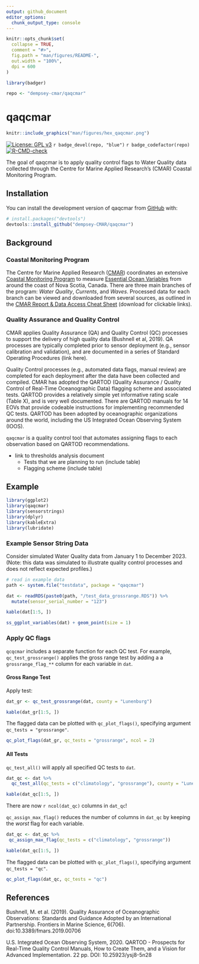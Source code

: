 ```yaml
---
output: github_document
editor_options: 
  chunk_output_type: console
---
```


<!-- README.md is generated from README.Rmd. Please edit that file -->

```r
knitr::opts_chunk$set(
  collapse = TRUE,
  comment = "#>",
  fig.path = "man/figures/README-",
  out.width = "100%",
  dpi = 600
)

library(badger)

repo <- "dempsey-cmar/qaqcmar"
```

# qaqcmar

```r
knitr::include_graphics("man/figures/hex_qaqcmar.png")
```



<!-- badges: start -->
[![License: GPL v3](https://img.shields.io/badge/License-GPLv3-blue.svg)](https://www.gnu.org/licenses/gpl-3.0) `r badge_devel(repo, "blue")` `r badge_codefactor(repo)` [![R-CMD-check](https://github.com/dempsey-CMAR/qaqcmar/actions/workflows/R-CMD-check.yaml/badge.svg)](https://github.com/dempsey-CMAR/qaqcmar/actions/workflows/R-CMD-check.yaml)
<!-- badges: end -->

The goal of qaqcmar is to apply quality control flags to Water Quality data collected through the Centre for Marine Applied Research's (CMAR) Coastal Monitoring Program.

## Installation

You can install the development version of qaqcmar from [GitHub](https://github.com/) with:

``` r
# install.packages("devtools")
devtools::install_github("dempsey-CMAR/qaqcmar")
```

## Background

### Coastal Monitoring Program

The Centre for Marine Applied Research ([CMAR](https://cmar.ca/)) coordinates an extensive [Coastal Monitoring Program](https://cmar.ca/coastal-monitoring-program/) to measure [Essential Ocean Variables](https://www.goosocean.org/index.php?option=com_content&view=article&id=14&Itemid=114) from around the coast of Nova Scotia, Canada. There are three main branches of the program: _Water Quality_, _Currents_, and _Waves_. Processed data for each branch can be viewed and downloaded from several sources, as outlined in the [CMAR Report & Data Access Cheat Sheet](https://github.com/Centre-for-Marine-Applied-Research/strings/blob/master/man/figures/README-access-cheatsheet.pdf) (download for clickable links).


### Quality Assurance and Quality Control 

CMAR applies Quality Assurance (QA) and Quality Control (QC) processes to support the delivery of high quality data (Bushnell et al, 2019). QA processes are typically completed prior to sensor deployment (e.g., sensor calibration and validation), and are documented in a series of Standard Operating Procedures (link here). 

Quality Control processes (e.g., automated data flags, manual review) are completed for each deployment after the data have been collected and compiled. CMAR has adopted the QARTOD (Quality Assurance / Quality Control of Real-Time Oceanographic Data) flagging scheme and associated tests. QARTOD provides a relatively simple yet informative rating scale (Table X), and is very well documented. There are QARTOD manuals for 14 EOVs that provide codeable instructions for implementing recommended QC tests. QARTOD has been adopted by oceanographic organizations around the world, including the US Integrated Ocean Observing System (IOOS).

`qaqcmar` is a quality control tool that automates assigning flags to each observation based on QARTOD recommendations.


- link to thresholds analysis document
  - Tests that we are planning to run (include table)
  - Flagging scheme (include table)

## Example

```r
library(ggplot2)
library(qaqcmar)
library(sensorstrings)
library(dplyr)
library(kableExtra)
library(lubridate)
```

### Example Sensor String Data

Consider simulated Water Quality data from January 1 to December 2023.(Note: this data was simulated to illustrate quality control processes and does not reflect expected profiles.)


```r
# read in example data
path <- system.file("testdata", package = "qaqcmar")

dat <- readRDS(paste0(path, "/test_data_grossrange.RDS")) %>% 
  mutate(sensor_serial_number = "123")

kable(dat[1:5, ])

```

```r
ss_ggplot_variables(dat) + geom_point(size = 1)
```


### Apply QC flags

`qcqcmar` includes a separate function for each QC test. For example, `qc_test_grossrange()` applies the gross range test by adding a a `grossrange_flag_**` column for each variable in `dat`.


#### Gross Range Test

Apply test:
```r
dat_gr <- qc_test_grossrange(dat, county = "Lunenburg")

kable(dat_gr[1:5, ])
```

The flagged data can be plotted with `qc_plot_flags()`, specifying argument `qc_tests = "grossrange"`.
```r
qc_plot_flags(dat_gr, qc_tests = "grossrange", ncol = 2)
```


#### All Tests

`qc_test_all()` will apply all specified QC tests to `dat`.

```r
dat_qc <- dat %>% 
  qc_test_all(qc_tests = c("climatology", "grossrange"), county = "Lunenburg") 

kable(dat_qc[1:5, ])
```

There are now `r ncol(dat_qc)` columns in `dat_qc`!

`qc_assign_max_flag()` reduces the number of columns in `dat_qc` by keeping the *worst* flag for each variable. 

```r
dat_qc <- dat_qc %>% 
 qc_assign_max_flag(qc_tests = c("climatology", "grossrange"))

kable(dat_qc[1:5, ])
```

The flagged data can be plotted with `qc_plot_flags()`, specifying argument `qc_tests = "qc"`.

```r
qc_plot_flags(dat_qc, qc_tests = "qc")
```


## References

Bushnell, M. et al. (2019). Quality Assurance of Oceanographic Observations: Standards and Guidance Adopted by an International Partnership. Frontiers in Marine Science, 6(706). doi:10.3389/fmars.2019.00706

U.S. Integrated Ocean Observing System, 2020. QARTOD - Prospects for Real-Time Quality Control Manuals, How to Create Them, and a Vision for Advanced Implementation. 22 pp. DOI: 10.25923/ysj8-5n28



